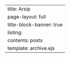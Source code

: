 ---
title: Arsip
page-layout: full
title-block-banner: true
listing:
    contents: posts
    template: archive.ejs
---